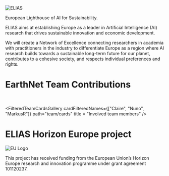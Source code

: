 

<div className="flex justify-center my-8">
  <img src="/projects/logo_elias.png" alt="ELIAS" className="w-64 h-auto" />
</div>

European Lighthouse of AI for Sustainability.

ELIAS aims at establishing Europe as a leader in Artificial Intelligence (AI) research that drives sustainable innovation and economic development.

We will create a Network of Excellence connecting researchers in academia with practitioners in the industry to differentiate Europe as a region where AI research builds towards a sustainable long-term future for our planet, contributes to a cohesive society, and respects individual preferences and rights.

<CustomCard
  title="Visit ELIAS-AI.eu"
  description="For further information"
  href="https://elias-ai.eu/"
/>

<h1 className="text-3xl font-bold text-center -mb-6">EarthNet Team Contributions</h1>
<br/>

<div className="grid grid-cols-1 md:grid-cols-2 lg:grid-cols-2 gap-4">
  
  <CustomCard
    title="AI for Forecasting of Vegetation State"
    description="Studying AI-based predictions of the effects of climate extremes on ecosystems, which can then be translated into crop harvest, forest health and water balance forecasts."
  />

</div>


<FilteredTeamCardsGallery
    cardFilteredNames={["Claire", "Nuno", "MarkusR"]}
    path="team/cards"
    title = "Involved team members"
/>


<h1 className="text-3xl font-bold text-center -mb-6">ELIAS Horizon Europe project</h1>
<div></div>


<div className="flex items-start gap-4 my-8">
  <img src="/logo_funding_eu.jpg" alt="EU Logo" className="w-72 h-auto flex-shrink-0" />
  <p className="text-sm text-gray-600">
    This project has received funding from the European Union’s Horizon  Europe  research  and  innovation  programme  under  grant  agreement 101120237.   
  </p>
</div>

